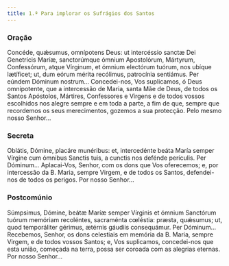```yaml
---
title: 1.ª Para implorar os Sufrágios dos Santos
---
```


### Oração

<div class="side-by-side not-content">
  <span>
    Concéde, quǽsumus, omnípotens Deus: ut intercéssio sanctæ Dei Genetrícis
    Maríæ, sanctorúmque ómnium Apostolórum, Mártyrum, Confessórum, atque
    Vírginum, et ómnium electórum tuórum, nos ubíque lætíficet; ut, dum eórum
    mérita recólimus, patrocínia sentiámus. Per eúndem Dóminum nostrum...
  </span>
  <span>
    Concedei-nos, Vos suplicamos, ó Deus omnipotente, que a intercessão de
    Maria, santa Mãe de Deus, de todos os Santos Apóstolos, Mártires,
    Confessores e Virgens e de todos vossos escolhidos nos alegre sempre e em
    toda a parte, a fim de que, sempre que recordemos os seus merecimentos,
    gozemos a sua protecção. Pelo mesmo nosso Senhor...
  </span>
</div>

### Secreta

<div class="side-by-side not-content">
  <span>
    Oblátis, Dómine, placáre munéribus: et, intercedénte beáta María semper
    Vírgine cum ómnibus Sanctis tuis, a cunctis nos defénde perículis. Per
    Dóminum...
  </span>
  <span>
    Aplacai-Vos, Senhor, com os dons que Vos oferecemos; e, por intercessão da
    B. Maria, sempre Virgem, e de todos os Santos, defendei-nos de todos os
    perigos. Por nosso Senhor...
  </span>
</div>

### Postcomúnio

<div class="side-by-side not-content">
  <span>
    Súmpsimus, Dómine, beátæ Maríæ semper Vírginis et ómnium Sanctórum tuórum
    memóriam recoléntes, sacraménta cœléstia: præsta, quǽsumus; ut, quod
    temporáliter gérimus, ætérnis gáudiis consequámur. Per Dóminum...
  </span>
  <span>
    Recebemos, Senhor, os dons celestiais em memória da B. Maria, sempre Virgem,
    e de todos vossos Santos; e, Vos suplicamos, concedei-nos que esta união,
    começada na terra, possa ser coroada com as alegrias eternas. Por nosso
    Senhor...
  </span>
</div>
